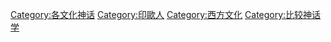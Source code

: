 [[Category:各文化神话|Category:各文化神话]]
[[Category:印歐人|Category:印歐人]]
[[Category:西方文化|Category:西方文化]]
[[Category:比较神话学|Category:比较神话学]]
